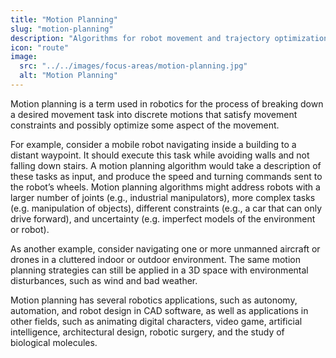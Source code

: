 ```yaml
---
title: "Motion Planning"
slug: "motion-planning"
description: "Algorithms for robot movement and trajectory optimization."
icon: "route"
image: 
  src: "../../images/focus-areas/motion-planning.jpg"
  alt: "Motion Planning"
---
```



Motion planning is a term used in robotics for the process of breaking down a desired movement task into discrete motions that satisfy movement constraints and possibly optimize some aspect of the movement.

For example, consider a mobile robot navigating inside a building to a distant waypoint. It should execute this task while avoiding walls and not falling down stairs. A motion planning algorithm would take a description of these tasks as input, and produce the speed and turning commands sent to the robot’s wheels. Motion planning algorithms might address robots with a larger number of joints (e.g., industrial manipulators), more complex tasks (e.g. manipulation of objects), different constraints (e.g., a car that can only drive forward), and uncertainty (e.g. imperfect models of the environment or robot).

As another example, consider navigating one or more unmanned aircraft or drones in a cluttered indoor or outdoor environment. The same motion planning strategies can still be applied in a 3D space with environmental disturbances, such as wind and bad weather.

Motion planning has several robotics applications, such as autonomy, automation, and robot design in CAD software, as well as applications in other fields, such as animating digital characters, video game, artificial intelligence, architectural design, robotic surgery, and the study of biological molecules.

